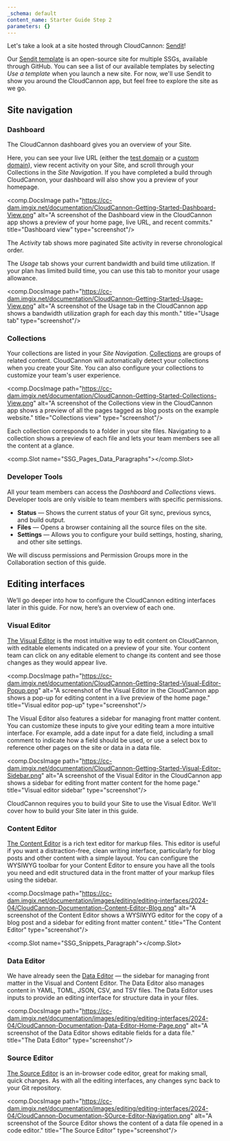 ```yaml
---
_schema: default
content_name: Starter Guide Step 2
parameters: {}
---
```

Let's take a look at a site hosted through CloudCannon: <a href="https://jovial-pipe.cloudvent.net/" target="_blank" rel="noopener">Sendit</a>!

Our <a href="https://cloudcannon.com/templates/sendit/" target="_blank" rel="noopener">Sendit template</a> is an open-source site for multiple SSGs, available through GitHub. You can see a list of our available templates by selecting *Use a template* when you launch a new site. For now, we'll use Sendit to show you around the CloudCannon app, but feel free to explore the site as we go.

## Site navigation

### Dashboard

The CloudCannon dashboard gives you an overview of your Site.

Here, you can see your live URL (either the [test domain](/documentation/articles/viewing-your-site-on-a-testing-domain/) or a [custom domain](/documentation/articles/hosting-your-site-on-a-custom-domain/)), view recent activity on your Site, and scroll through your Collections in the *Site Navigation*. If you have completed a build through CloudCannon, your dashboard will also show you a preview of your homepage.

<comp.DocsImage path="https://cc-dam.imgix.net/documentation/CloudCannon-Getting-Started-Dashboard-View.png" alt="A screenshot of the Dashboard view in the CloudCannon app shows a preview of your home page, live URL, and recent commits." title="Dashboard view" type="screenshot"/>

The *Activity* tab shows more paginated Site activity in reverse chronological order.

The *Usage* tab shows your current bandwidth and build time utilization. If your plan has limited build time, you can use this tab to monitor your usage allowance.

<comp.DocsImage path="https://cc-dam.imgix.net/documentation/CloudCannon-Getting-Started-Usage-View.png" alt="A screenshot of the Usage tab in the CloudCannon app shows a bandwidth utilization graph for each day this month." title="Usage tab" type="screenshot"/>

### Collections

Your collections are listed in your *Site Navigation*. <a href="https://cloudcannon.com/documentation/articles/define-your-collections/" target="_blank" rel="noopener">Collections</a> are groups of related content. CloudCannon will automatically detect your collections when you create your Site. You can also configure your collections to customize your team's user experience.

<comp.DocsImage path="https://cc-dam.imgix.net/documentation/CloudCannon-Getting-Started-Collections-View.png" alt="A screenshot of the Collections view in the CloudCannon app shows a preview of all the pages tagged as blog posts on the example website." title="Collections view" type="screenshot"/>

Each collection corresponds to a folder in your site files. Navigating to a collection shows a preview of each file and lets your team members see all the content at a glance.

<comp.Slot name="SSG_Pages_Data_Paragraphs"></comp.Slot>

### Developer Tools

All your team members can access the *Dashboard* and *Collections* views. Developer tools are only visible to team members with specific permissions.

* **Status** — Shows the current status of your Git sync, previous syncs, and build output.
* **Files** — Opens a browser containing all the source files on the site.
* **Settings** — Allows you to configure your build settings, hosting, sharing, and other site settings.

We will discuss permissions and Permission Groups more in the Collaboration section of this guide.

## Editing interfaces

We’ll go deeper into how to configure the CloudCannon editing interfaces later in this guide. For now, here’s an overview of each one.

### Visual Editor

[The Visual Editor](/documentation/articles/the-visual-editor/) is the most intuitive way to edit content on CloudCannon, with editable elements indicated on a preview of your site. Your content team can click on any editable element to change its content and see those changes as they would appear live.

<comp.DocsImage path="https://cc-dam.imgix.net/documentation/CloudCannon-Getting-Started-Visual-Editor-Popup.png" alt="A screenshot of the Visual Editor in the CloudCannon app shows a pop-up for editing content in a live preview of the home page." title="Visual editor pop-up" type="screenshot"/>

The Visual Editor also features a sidebar for managing front matter content. You can customize these inputs to give your editing team a more intuitive interface. For example, add a date input for a date field, including a small comment to indicate how a field should be used, or use a select box to reference other pages on the site or data in a data file.

<comp.DocsImage path="https://cc-dam.imgix.net/documentation/CloudCannon-Getting-Started-Visual-Editor-Sidebar.png" alt="A screenshot of the Visual Editor in the CloudCannon app shows a sidebar for editing front matter content for the home page." title="Visual editor sidebar" type="screenshot"/>

CloudCannon requires you to build your Site to use the Visual Editor. We'll cover how to build your Site later in this guide.

### Content Editor

[The Content Editor](/documentation/articles/the-content-editor/) is a rich text editor for markup files. This editor is useful if you want a distraction-free, clean writing interface, particularly for blog posts and other content with a simple layout. You can configure the WYSIWYG toolbar for your Content Editor to ensure you have all the tools you need and edit structured data in the front matter of your markup files using the sidebar.

<comp.DocsImage path="https://cc-dam.imgix.net/documentation/images/editing/editing-interfaces/2024-04/CloudCannon-Documentation-Content-Editor-Blog.png" alt="A screenshot of the Content Editor shows a WYSIWYG editor for the copy of a blog post and a sidebar for editing front matter content." title="The Content Editor" type="screenshot"/>

<comp.Slot name="SSG_Snippets_Paragraph"></comp.Slot>

### Data Editor

We have already seen the [Data Editor](/documentation/articles/the-data-editor/) — the sidebar for managing front matter in the Visual and Content Editor. The Data Editor also manages content in YAML, TOML, JSON, CSV, and TSV files. The Data Editor uses inputs to provide an editing interface for structure data in your files.

<comp.DocsImage path="https://cc-dam.imgix.net/documentation/images/editing/editing-interfaces/2024-04/CloudCannon-Documentation-Data-Editor-Home-Page.png" alt="A screenshot of the Data Editor shows editable fields for a data file." title="The Data Editor" type="screenshot"/>

### Source Editor

[The Source Editor](/documentation/articles/the-source-editor/) is an in-browser code editor, great for making small, quick changes. As with all the editing interfaces, any changes sync back to your Git repository.

<comp.DocsImage path="https://cc-dam.imgix.net/documentation/images/editing/editing-interfaces/2024-04/CloudCannon-Documentation-SOurce-Editor-Navigation.png" alt="A screenshot of the Source Editor shows the content of a data file opened in a code editor." title="The Source Editor" type="screenshot"/>
